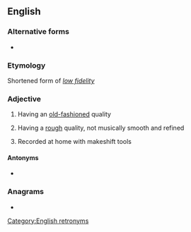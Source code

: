 {{also|lofi|lófi}}
==English==

===Alternative forms===
* {{l|en|low-fi}}

===Etymology===
Shortened form of ''[[low fidelity]]''

===Adjective===
{{en-adj}}

# {{lb|en|sound}} Having an [[old-fashioned]] quality
# {{lb|en|music}} Having a [[rough]] quality, not musically smooth and refined
# Recorded at home with makeshift tools

====Antonyms====
* {{l|en|hi-fi}}

===Anagrams===
* {{anagrams|en|a=filo|FOIL|Filo|LIFO|filo|foil}}

[[Category:English retronyms]]